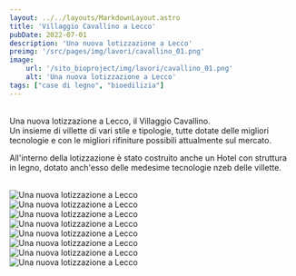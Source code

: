 ```yaml
---
layout: ../../layouts/MarkdownLayout.astro
title: 'Villaggio Cavallino a Lecco'
pubDate: 2022-07-01
description: 'Una nuova lotizzazione a Lecco'
preimg: '/src/pages/img/lavori/cavallino_01.png'
image:
    url: '/sito_bioproject/img/lavori/cavallino_01.png'
    alt: 'Una nuova lotizzazione a Lecco'
tags: ["case di legno", "bioedilizia"]
---
```


<br />
Una nuova lotizzazione a Lecco, il Villaggio Cavallino. <br />
Un insieme di villette di vari stile e tipologie, tutte dotate delle migliori tecnologie e con le migliori rifiniture possibili attualmente sul mercato. <br />

All'interno della lotizzazione è stato costruito anche un Hotel con struttura in legno, dotato anch'esso delle medesime tecnologie nzeb delle villette. <br />
<br />


<div class="w-75 mx-auto vstack gap-1">
    <Image src={Vista_01} alt="Una nuova lotizzazione a Lecco" class="img-fluid" />
    <br />
    <Image src={Vista_02} alt="Una nuova lotizzazione a Lecco" class="img-fluid" /> 
    <br />
    <Image src={Vista_03} alt="Una nuova lotizzazione a Lecco" class="img-fluid" />
    <br />
    <Image src={Vista_04} alt="Una nuova lotizzazione a Lecco" class="img-fluid" />
    <br />
    <Image src={Vista_05} alt="Una nuova lotizzazione a Lecco" class="img-fluid" />
    <br />
    <Image src={Vista_06} alt="Una nuova lotizzazione a Lecco" class="img-fluid" />
    <br />
    <Image src={Vista_07} alt="Una nuova lotizzazione a Lecco" class="img-fluid" />
    <br />
    <Image src={Vista_08} alt="Una nuova lotizzazione a Lecco" class="img-fluid" />
</div>